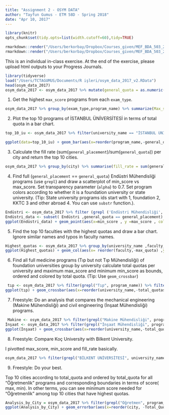 ```yaml
---
title: "Assignment 2 - OSYM DATA"
author: "Tayfun Gumus - ETM 58D - Spring 2018"
date: "Apr 10, 2017"
---
```

```r
library(knitr)
opts_chunk$set(tidy.opts=list(width.cutoff=60),tidy=TRUE)
```

```r
rmarkdown::render("/Users/berkorbay/Dropbox/Courses_given/MEF_BDA_503_2017F/Guidelines/example_homework_1.Rmd",output_format="pdf_document")
rmarkdown::render("/Users/berkorbay/Dropbox/Courses_given/MEF_BDA_503_2017F/Guidelines/example_homework_1.Rmd",output_format="html_document")
```

This is an individual in-class exercise. At the end of the exercise, please upload html outputs to your Progress Journals.

```r
library(tidyverse)
load("/Users/TCTAGUMUS/Documents/R işleri/osym_data_2017_v2.RData")
head(osym_data_2017)
osym_data_2017 <- osym_data_2017 %>% mutate(general_quota = as.numeric(general_quota), general_placement = as.numeric(general_placement))
```

1. Get the highest `max_score` programs from each `exam_type`.

```r
osym_data_2017 %>% group_by(exam_type,program_name) %>% summarize(Max_score_programs = max(max_score)) %>% filter(Max_score_programs ==  max(Max_score_programs))
```

2. Plot the top 10 programs of İSTANBUL ÜNİVERSİTESİ in terms of total quota in a bar chart.

```r
top_10_iu <- osym_data_2017 %>% filter(university_name == "İSTANBUL ÜNİVERSİTESİ") %>% arrange(desc(general_quota)) %>% slice(1:10)

ggplot(data=top_10_iu) + geom_bar(aes(x=reorder(program_name,-general_quota),y=general_quota),stat="identity") + theme(axis.text.x=element_text(angle=90))
```

3. Calculate the fill rate (sum(`general_placement`)/sum(`general_quota`)) per city and return the top 10 cities.

```r
osym_data_2017 %>% group_by(city) %>% summarise(fill_rate = sum(general_placement)/sum(general_quota)) %>% ungroup() %>% arrange(desc(fill_rate)) %>% slice(1:10)
```

4. Find full (`general_placement` == `general_quota`) Endüstri Mühendisliği programs (use `grepl`) and draw a scatterplot of min_score vs max_score. Set transparency parameter (`alpha`) to 0.7. Set program colors according to whether it is a foundation university or state university. (Tip: State university programs ids start with 1, foundation 2, KKTC 3 and other abroad 4. You can use `substr` function.).

```r
Endüstri <- osym_data_2017 %>% filter (grepl ('Endüstri Mühendisliği', program_name)) 
Endüstri_data <- subset( Endüstri ,general_quota == general_placement) 
ggplot(Endüstri_data) + geom_point(aes(x=min_score , y =max_score , color = substr(program_id,1,1), alpha = 0.7)) +xlab("min_score") + ylab ("max_score") + labs (color = "University_type") + scale_color_manual( values = c(1,2,3), labels = c("state","foundation","KKTC")) + guides(alpha = "none")
```

5. Find the top 10 faculties with the highest quotas and draw a bar chart. Ignore similar names and typos in faculty names.

```r
Highest_quotas <- osym_data_2017 %>% group_by(university_name ,faculty_name) %>% summarize (max_quota=max(general_quota))  %>% arrange(desc(max_quota)) %>% mutate(faculty = paste(university_name, faculty_name)) %>% ungroup() %>% select(faculty,max_quota) %>% slice (1:10)
ggplot(Highest_quotas) + geom_col(aes(x= reorder(faculty,-max_quota) ,y = max_quota )) + theme(axis.text.x=element_text(angle=90,hjust=1,vjust=0.5)) + xlab("faculty")
```

6. Find all full medicine programs (Tıp but not Tıp Mühendisliği) of foundation universities group by university calculate total quotas per university and maximum max_score and minimum min_score as bounds, ordered and colored by total quota. (Tip: Use `geom_crossbar`)

```r
 tıp <- osym_data_2017 %>% filter(grepl("Tıp", program_name)) %>% filter(!grepl("Mühen",program_name)) %>% filter(substr(program_id,1,1) == 1) %>% group_by(university_name) %>% summarize(total_quotas = sum(general_quota), max_score = max(max_score),min_score = min(min_score) ) %>%ungroup() %>% arrange(desc(total_quotas))
ggplot(tıp) + geom_crossbar(aes(x=reorder(university_name,-total_quotas) , y = ((max_score+min_score)/2) , ymax= max_score , ymin = min_score , color = total_quotas)) + labs (y = "score") + theme(axis.text.x=element_text(angle=90,hjust=1,vjust=0.5)) + xlab ("university")
```

7. Freestyle: Do an analysis that compares the mechanical engineering (Makine Mühendisliği) and civil engineering (İnşaat Mühendisliği) programs.


```r
 Makine <- osym_data_2017 %>% filter(grepl("Makine Mühendisliği", program_name)) %>% group_by(university_name) %>% summarize(total_quotas = sum(general_quota), max_score = max(max_score),min_score = min(min_score) ) %>%ungroup() %>% arrange(desc(max_score))%>% slice(1:10)
İnşaat <- osym_data_2017 %>% filter(grepl("İnşaat Mühendisliği", program_name)) %>% group_by(university_name) %>% summarize(total_quotas = sum(general_quota), max_score = max(max_score),min_score = min(min_score) ) %>%ungroup %>% filter(university_name %in% Makine$university_name)
ggplot(İnşaat) + geom_crossbar(aes(x=reorder(university_name,-total_quotas) , y = ((max_score+min_score)/2) , ymax= max_score , ymin = min_score , color = "blue")) + labs (y = "score") + theme(axis.text.x=element_text(angle=90,hjust=1,vjust=0.5)) + xlab ("university") + geom_crossbar(data = Makine, aes(x=reorder(university_name,-total_quotas) , y = ((max_score+min_score)/2) , ymax= max_score , ymin = min_score, color = "yellow" )) + scale_color_manual(values = c("Blue","Red"), labels = c("İnşaat","Makine") ) + labs(color = "Bölüm")
```

8. Freestyle: Compare Koç University with Bilkent University.
 
I pivotted max_score, min_score and fill_rate basically.

```r
osym_data_2017 %>% filter(grepl("BİLKENT ÜNİVERSİTESİ", university_name) | grepl("KOÇ ÜNİVERSİTESİ" , university_name)  ) %>% group_by(university_name) %>% summarize (Total_quota = sum(general_quota), max_score = max(max_score), min_score = min (min_score),fill_rate = sum(general_placement)/sum(general_quota))
```

9. Freestyle: Do your best.

Top 10 cities according to total_quota and ordered by total_quota for all  "Öğretmenlik" programs and corresponding boundaries in terms of score( max, min). In other terms, you can see  minimum score needed for "Öğretmenlik" among top 10 cities that have highest quotas.

```r
Analysis_by_City = osym_data_2017 %>% filter(grepl("Öğretmen", program_name)) %>% group_by(city) %>% summarize(Total_Quotas = sum(general_quota), max_score = max(max_score), min_score = min(min_score)) %>%ungroup() %>% arrange(desc(Total_Quotas)) %>% slice (1:10)
ggplot(Analysis_by_City) + geom_errorbar(aes(x=reorder(city, -Total_Quotas), ymin= min_score, ymax = max_score, color = Total_Quotas)) + xlab("City") + ylab("Score") + theme(axis.text.x=element_text(angle=90,hjust=1,vjust=0.5))
```